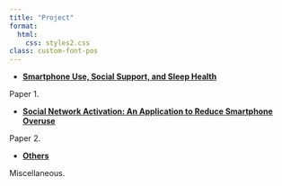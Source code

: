 ```yaml
---
title: "Project"
format:
  html:
    css: styles2.css
class: custom-font-pos
---
```


-   **[Smartphone Use, Social Support, and Sleep Health](ProjectBlog/paper1.qmd)**

Paper 1.

-   **[Social Network Activation: An Application to Reduce Smartphone Overuse](ProjectBlog/paper2.qmd)**

Paper 2.

-   **[Others](ProjectBlog/others.qmd)**

Miscellaneous.
